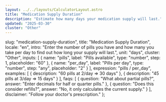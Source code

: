 ```yaml
---
layout: ../../layouts/CalculatorLayout.astro
title: "Medication Supply Duration"
description: "Estimate how many days your medication supply will last."
updated: "2025-03-30"
cluster: "Other"
---
```



  slug: "medication-supply-duration",
  title: "Medication Supply Duration",
  locale: "en",
  intro: "Enter the number of pills you have and how many you take per day to find out how long your supply will last.",
  unit: "days",
  cluster: "Other",
  inputs: [
    { name: "pills", label: "Pills available", type: "number", step: 1, placeholder: "60" },
    { name: "per_day", label: "Pills per day", type: "number", step: "any", placeholder: "2" }
  ],
  expression: "pills / per_day",
  examples: [
    { description: "60 pills at 2/day ⇒ 30 days" },
    { description: "45 pills at 3/day ⇒ 15 days" }
  ],
  faqs: [
    { question: "What about partial pills?", answer: "Enter decimals for half or quarter pills." },
    { question: "Does this consider refills?", answer: "No, it only calculates the current supply." }
  ],
  disclaimer: "Follow your doctor's prescription." 
};

<Calculator schema={schema} />
